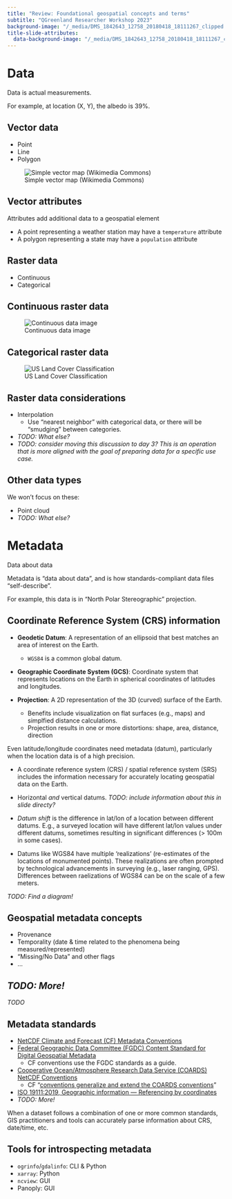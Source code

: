 ```yaml
---
title: "Review: Foundational geospatial concepts and terms"
subtitle: "QGreenland Researcher Workshop 2023"
background-image: "/_media/DMS_1842643_12758_20180418_18111267_clipped.jpg"
title-slide-attributes:
  data-background-image: "/_media/DMS_1842643_12758_20180418_18111267_clipped.jpg"
---
```


# Data

::: {.notes}
Data is actual measurements.

For example, at location (X, Y), the albedo is 39%.
:::


## Vector data

* Point
* Line
* Polygon

![Simple vector map (Wikimedia Commons)](https://upload.wikimedia.org/wikipedia/commons/3/38/Simple_vector_map.svg)

## Vector attributes

Attributes add additional data to a geospatial element

* A point representing a weather station may have a `temperature` attribute
* A polygon representing a state may have a `population` attribute


## Raster data

* Continuous
* Categorical


## Continuous raster data

![Continuous data image](/_media/qgreenland_seaice_concentration_feb2015.png)


## Categorical raster data

![US Land Cover Classification](https://d9-wret.s3.us-west-2.amazonaws.com/assets/palladium/production/s3fs-public/thumbnails/image/NLCD_2016_Landcover.jpg)


## Raster data considerations

* Interpolation
    * Use "nearest neighbor" with categorical data, or there will be "smudging" between
      categories.
* _TODO: What else?_
* _TODO: consider moving this discussion to day 3? This is an operation that is more
  aligned with the goal of preparing data for a specific use case._


## Other data types

We won't focus on these:

* Point cloud
* _TODO: What else?_


# Metadata

Data about data

::: {.notes}
Metadata is "data about data", and is how standards-compliant data files
"self-describe".

For example, this data is in "North Polar Stereographic" projection.
:::


## Coordinate Reference System (CRS) information{.smaller}

* **Geodetic Datum**: A representation of an ellipsoid that best matches an area of interest on the Earth.
    * `WGS84` is a common global datum.
    
* **Geographic Coordinate System (GCS)**: Coordinate system that represents locations on the Earth in spherical coordinates of latitudes and longitudes.

* **Projection**: A 2D representation of the 3D (curved) surface of the Earth.
    * Benefits include visualization on flat surfaces (e.g., maps) and simplfied distance calculations.
    * Projection results in one or more distortions: shape, area, distance, direction

::: {.callout-note}
Even latitude/longitude coordinates need metadata (datum), particularly when the
location data is of a high precision.
:::


::: {.notes}
* A coordinate reference system (CRS) / spatial reference system (SRS) includes the information necessary for accurately locating geospatial data on the Earth.

* Horizontal _and_ vertical datums. _TODO: include information about this in slide directy?_

* _Datum shift_ is the difference in lat/lon of a location between different datums. E.g., a surveyed location will have different lat/lon values under different datums, sometimes resulting in significant differences (> 100m in some cases).

* Datums like WGS84 have multiple 'realizations' (re-estimates of the locations of monumented points). These realizations are often prompted by technological advancements in surveying (e.g., laser ranging, GPS). Differences between raelizations of WGS84 can be on the scale of a few meters.

_TODO: Find a diagram!_
:::


## Geospatial metadata concepts

* Provenance
* Temporality (date & time related to the phenomena being measured/represented)
* "Missing/No Data" and other flags
* ...


## _TODO: More!_

_TODO_


## Metadata standards

* [NetCDF Climate and Forecast (CF) Metadata Conventions](https://cfconventions.org/)
* [Federal Geographic Data Committee (FGDC) Content Standard for Digital Geospatial Metadata](https://www.fgdc.gov/standards/projects/FGDC-standards-projects/metadata/base-metadata/v2_0698.pdf)
  * CF conventions use the FGDC standards as a guide.
* [Cooperative Ocean/Atmosphere Research Data Service (COARDS) NetCDF Conventions](https://ferret.pmel.noaa.gov/Ferret/documentation/coards-netcdf-conventions)
  * CF "[conventions generalize and extend the COARDS conventions](https://cfconventions.org/Data/cf-conventions/cf-conventions-1.7/build/ch01s04.html)"
* [ISO 19111:2019, Geographic information — Referencing by coordinates](https://www.iso.org/standard/74039.html)
* _TODO: More!_

::: {.notes}
When a dataset follows a combination of one or more common standards, GIS practitioners and tools can accurately parse information about CRS, date/time, etc.
:::

## Tools for introspecting metadata

* `ogrinfo`/`gdalinfo`: CLI & Python
* `xarray`: Python
* `ncview`: GUI
* Panoply: GUI
